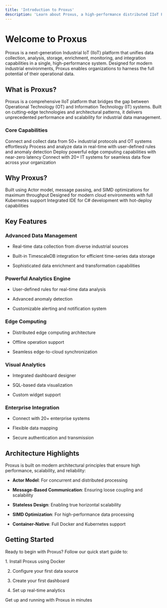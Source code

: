 ```yaml
---
title: 'Introduction to Proxus'
description: 'Learn about Proxus, a high-performance distributed IIoT Platform for industrial data management'
---
```


# Welcome to Proxus

Proxus is a next-generation Industrial IoT (IIoT) platform that unifies data collection, analysis, storage, enrichment, monitoring, and integration capabilities in a single, high-performance system. Designed for modern industrial environments, Proxus enables organizations to harness the full potential of their operational data.

## What is Proxus?

Proxus is a comprehensive IIoT platform that bridges the gap between Operational Technology (OT) and Information Technology (IT) systems. Built on cutting-edge technologies and architectural patterns, it delivers unprecedented performance and scalability for industrial data management.

### Core Capabilities

<CardGroup cols={2}>
  <Card title="Data Collection" icon="database">
    Connect and collect data from 50+ industrial protocols and OT systems effortlessly
  </Card>

  <Card title="Real-time Analytics" icon="chart-line">
    Process and analyze data in real-time with user-defined rules and anomaly detection
  </Card>

  <Card title="Edge Computing" icon="microchip">
    Deploy powerful edge computing capabilities with near-zero latency
  </Card>

  <Card title="Integration Hub" icon="plug">
    Connect with 20+ IT systems for seamless data flow across your organization
  </Card>
</CardGroup>

## Why Proxus?

<CardGroup cols={3}>
  <Card title="High Performance" icon="gauge-high">
    Built using Actor model, message passing, and SIMD optimizations for maximum throughput
  </Card>

  <Card title="Cloud Native" icon="cloud">
    Designed for modern cloud environments with full Kubernetes support
  </Card>

  <Card title="Developer Friendly" icon="code">
    Integrated IDE for C# development with hot-deploy capabilities
  </Card>
</CardGroup>

## Key Features

### Advanced Data Management

* Real-time data collection from diverse industrial sources

* Built-in TimescaleDB integration for efficient time-series data storage

* Sophisticated data enrichment and transformation capabilities

### Powerful Analytics Engine

* User-defined rules for real-time data analysis

* Advanced anomaly detection

* Customizable alerting and notification system

### Edge Computing

* Distributed edge computing architecture

* Offline operation support

* Seamless edge-to-cloud synchronization

### Visual Analytics

* Integrated dashboard designer

* SQL-based data visualization

* Custom widget support

### Enterprise Integration

* Connect with 20+ enterprise systems

* Flexible data mapping

* Secure authentication and transmission

## Architecture Highlights

Proxus is built on modern architectural principles that ensure high performance, scalability, and reliability:

* **Actor Model**: For concurrent and distributed processing

* **Message-Based Communication**: Ensuring loose coupling and scalability

* **Stateless Design**: Enabling true horizontal scalability

* **SIMD Optimization**: For high-performance data processing

* **Container-Native**: Full Docker and Kubernetes support

## Getting Started

Ready to begin with Proxus? Follow our quick start guide to:

<Steps>
  1. Install Proxus using Docker

  2. Configure your first data source

  3. Create your first dashboard

  4. Set up real-time analytics
</Steps>

<Card title="Quick Start Guide" icon="rocket" href="/getting-started/quickstart">
  Get up and running with Proxus in minutes
</Card>